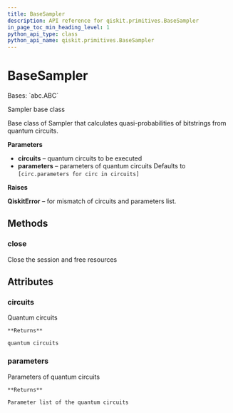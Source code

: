 ```yaml
---
title: BaseSampler
description: API reference for qiskit.primitives.BaseSampler
in_page_toc_min_heading_level: 1
python_api_type: class
python_api_name: qiskit.primitives.BaseSampler
---
```


# BaseSampler

<Class id="qiskit.primitives.BaseSampler" isDedicatedPage={true} github="https://github.com/qiskit/qiskit/tree/stable/0.20/qiskit/primitives/base_sampler.py" signature="BaseSampler(circuits, parameters=None)" modifiers="class">
  Bases: `abc.ABC`

  Sampler base class

  Base class of Sampler that calculates quasi-probabilities of bitstrings from quantum circuits.

  **Parameters**

  *   **circuits** – quantum circuits to be executed
  *   **parameters** – parameters of quantum circuits Defaults to `[circ.parameters for circ in circuits]`

  **Raises**

  **QiskitError** – for mismatch of circuits and parameters list.

  ## Methods

  ### close

  <Function id="qiskit.primitives.BaseSampler.close" signature="BaseSampler.close()" modifiers="abstract">
    Close the session and free resources
  </Function>

  ## Attributes

  ### circuits

  <Attribute id="qiskit.primitives.BaseSampler.circuits">
    Quantum circuits

    **Returns**

    quantum circuits
  </Attribute>

  ### parameters

  <Attribute id="qiskit.primitives.BaseSampler.parameters">
    Parameters of quantum circuits

    **Returns**

    Parameter list of the quantum circuits
  </Attribute>
</Class>

